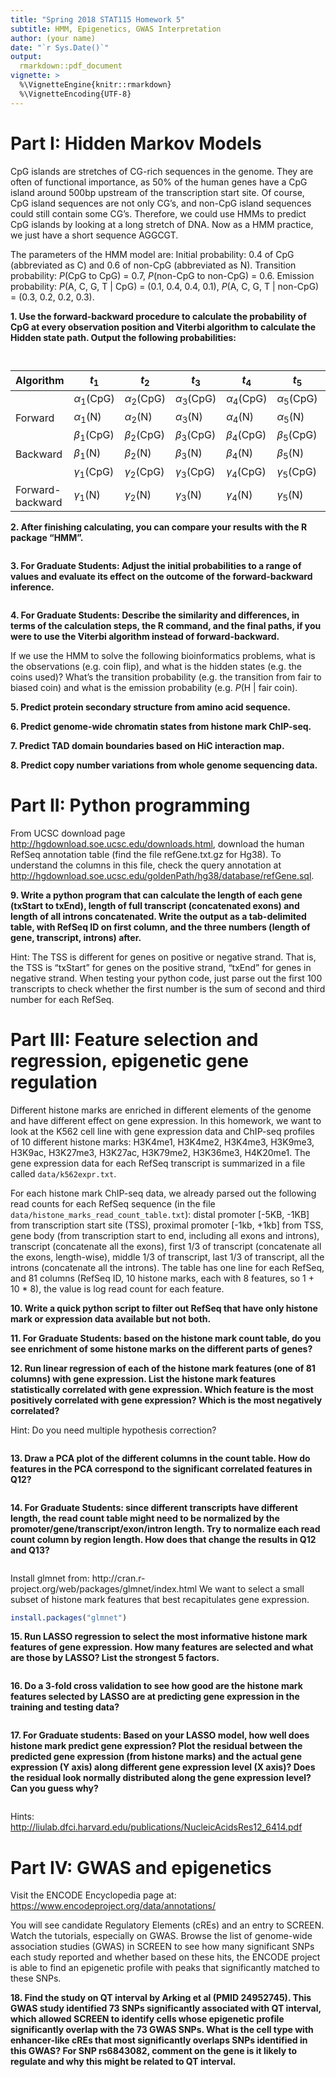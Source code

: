 ```yaml
---
title: "Spring 2018 STAT115 Homework 5"
subtitle: HMM, Epigenetics, GWAS Interpretation
author: (your name)
date: "`r Sys.Date()`"
output:
  rmarkdown::pdf_document
vignette: >
  %\VignetteEngine{knitr::rmarkdown}
  %\VignetteEncoding{UTF-8}
---
```


# Part I: Hidden Markov Models

CpG islands are stretches of CG-rich sequences in the genome. They are
often of functional importance, as 50% of the human genes have a CpG
island around 500bp upstream of the transcription start site. Of course,
CpG island sequences are not only CG's, and non-CpG island sequences could
still contain some CG's. Therefore, we could use HMMs to predict CpG
islands by looking at a long stretch of DNA. Now as a HMM practice, we
just have a short sequence AGGCGT.

The parameters of the HMM model are:
Initial probability: 0.4 of CpG (abbreviated as C) and 0.6 of non-CpG (abbreviated as N).
Transition probability: $P$(CpG to CpG) = 0.7, $P$(non-CpG to non-CpG) = 0.6.
Emission probability: $P$(A, C, G, T | CpG) = (0.1, 0.4, 0.4, 0.1), $P$(A, C, G, T | non-CpG) = (0.3, 0.2, 0.2, 0.3).

**1. Use the forward-backward procedure to calculate the probability of CpG at every observation position and Viterbi algorithm to calculate the Hidden state path. Output the following probabilities:**

```r
```

```r
```


| Algorithm          | $t_1$           | $t_2$           | $t_3$            | $t_4$            | $t_5$            | $t_6$            |
|--------------------|-----------------|-----------------|------------------|------------------|------------------|------------------|
|                    | $\alpha_1$(CpG) | $\alpha_2$(CpG) | $\alpha_3$(CpG)  | $\alpha_4$(CpG)  | $\alpha_5$(CpG)  | $\alpha_6$(CpG)  |
| Forward            | $\alpha_1$(N)   | $\alpha_2$(N)   | $\alpha_3$(N)    | $\alpha_4$(N)    | $\alpha_5$(N)    | $\alpha_6$(N)    |
|                    | $\beta_1$(CpG)  | $\beta_2$(CpG)  | $\beta_3$(CpG)   | $\beta_4$(CpG)   | $\beta_5$(CpG)   | $\beta_6$(CpG)   |
| Backward           | $\beta_1$(N)    | $\beta_2$(N)    | $\beta_3$(N)     | $\beta_4$(N)     | $\beta_5$(N)     | $\beta_6$(N)     |
|                    | $\gamma_1$(CpG) | $\gamma_2$(CpG) | $\gamma_3$(CpG)  | $\gamma_4$(CpG)  | $\gamma_5$(CpG)  | $\gamma_6$(CpG)  |
| Forward-backward   | $\gamma_1$(N)   | $\gamma_2$(N)   | $\gamma_3$(N)    | $\gamma_4$(N)    | $\gamma_5$(N)    | $\gamma_6$(N)    |

**2. After finishing calculating, you can compare your results with the R package "HMM".**

```r
```

**3. For Graduate Students: Adjust the initial probabilities to a range of values and evaluate its effect on the outcome of the forward-backward inference.**

```r
```

**4. For Graduate Students: Describe the similarity and differences, in terms of the calculation steps, the R command, and the final paths, if you were to use the Viterbi algorithm instead of forward-backward.**

If we use the HMM to solve the following bioinformatics problems, what is the observations (e.g. coin flip), and what is the hidden states (e.g. the coins used)? What's the transition probability (e.g. the transition from fair to biased coin) and what is the emission probability (e.g. $P$(H | fair coin).

**5. Predict protein secondary structure from amino acid sequence.**

**6. Predict genome-wide chromatin states from histone mark ChIP-seq.**

**7. Predict TAD domain boundaries based on HiC interaction map.**

**8. Predict copy number variations from whole genome sequencing data.**

# Part II: Python programming

From UCSC download page [http://hgdownload.soe.ucsc.edu/downloads.html](http://hgdownload.soe.ucsc.edu/downloads.html), download the human RefSeq annotation table (find the file refGene.txt.gz for Hg38). To understand the columns in this file, check the query annotation at [http://hgdownload.soe.ucsc.edu/goldenPath/hg38/database/refGene.sql](http://hgdownload.soe.ucsc.edu/goldenPath/hg38/database/refGene.sql).

**9. Write a python program that can calculate the length of each gene (txStart to txEnd), length of full transcript (concatenated exons) and length of all introns concatenated. Write the output as a tab-delimited table, with RefSeq ID on first column, and the three numbers (length of gene, transcript, introns) after.**

Hint: The TSS is different for genes on positive or negative strand. That is, the TSS is "txStart" for genes on the positive strand, "txEnd" for genes in negative strand. When testing your python code, just parse out the first 100 transcripts to check whether the first number is the sum of second and third number for each RefSeq.

# Part III: Feature selection and regression, epigenetic gene regulation

Different histone marks are enriched in different elements of the genome
and have different effect on gene expression. In this homework, we want
to look at the K562 cell line with gene expression data and ChIP-seq
profiles of 10 different histone marks: H3K4me1, H3K4me2, H3K4me3,
H3K9me3, H3K9ac, H3K27me3, H3K27ac, H3K79me2, H3K36me3, H4K20me1. The
gene expression data for each RefSeq transcript is summarized in a file
called `data/k562expr.txt`.

For each histone mark ChIP-seq data, we already parsed out the following
read counts for each RefSeq sequence (in the file
`data/histone_marks_read_count_table.txt`): distal promoter [-5KB, -1KB] from
transcription start site (TSS), proximal promoter [-1kb, +1kb] from TSS,
gene body (from transcription start to end, including all exons and
introns), transcript (concatenate all the exons), first 1/3 of
transcript (concatenate all the exons, length-wise), middle 1/3 of
transcript, last 1/3 of transcript, all the introns (concatenate all the
introns). The table has one line for each RefSeq, and 81 columns (RefSeq
ID, 10 histone marks, each with 8 features, so 1 + 10 * 8), the value is
log read count for each feature.

**10. Write a quick python script to filter out RefSeq that have only histone mark or expression data available but not both.**

**11. For Graduate Students: based on the histone mark count table, do you see enrichment of some histone marks on the different parts of genes?**

**12. Run linear regression of each of the histone mark features (one of 81 columns) with gene expression. List the histone mark features statistically correlated with gene expression. Which feature is the most positively correlated with gene expression? Which is the most negatively correlated?**

Hint: Do you need multiple hypothesis correction?

```r
```

**13. Draw a PCA plot of the different columns in the count table. How do features in the PCA correspond to the significant correlated features in Q12?**

```r
```

**14. For Graduate Students: since different transcripts have different length, the read count table might need to be normalized by the promoter/gene/transcript/exon/intron length. Try to normalize each read count column by region length. How does that change the results in Q12 and Q13?**

```r
```

Install glmnet from: http://cran.r-project.org/web/packages/glmnet/index.html
We want to select a small subset of histone mark features that best
recapitulates gene expression.

```r
install.packages("glmnet")
```

**15. Run LASSO regression to select the most informative histone mark features of gene expression. How many features are selected and what are those by LASSO? List the strongest 5 factors.**

```r
```

**16. Do a 3-fold cross validation to see how good are the histone mark features selected by LASSO are at predicting gene expression in the training and testing data?**

```r
```

**17. For Graduate students: Based on your LASSO model, how well does histone mark predict gene expression? Plot the residual between the predicted gene expression (from histone marks) and the actual gene expression (Y axis) along different gene expression level (X axis)? Does the residual look normally distributed along the gene expression level? Can you guess why?**

```r
```

Hints: [http://liulab.dfci.harvard.edu/publications/NucleicAcidsRes12_6414.pdf](http://liulab.dfci.harvard.edu/publications/NucleicAcidsRes12_6414.pdf)

# Part IV: GWAS and epigenetics

Visit the ENCODE Encyclopedia page at: [https://www.encodeproject.org/data/annotations/](https://www.encodeproject.org/data/annotations/)

You will see candidate Regulatory Elements (cREs) and an entry to
SCREEN. Watch the tutorials, especially on GWAS. Browse the list of
genome-wide association studies (GWAS) in SCREEN to see how many
significant SNPs each study reported and whether based on these hits,
the ENCODE project is able to find an epigenetic profile with peaks that
significantly matched to these SNPs.

**18. Find the study on QT interval by Arking et al (PMID 24952745). This GWAS study identified 73 SNPs significantly associated with QT interval, which allowed SCREEN to identify cells whose epigenetic profile significantly overlap with the 73 GWAS SNPs. What is the cell type with enhancer-like cREs that most significantly overlaps SNPs identified in this GWAS? For SNP rs6843082, comment on the gene is it likely to regulate and why this might be related to QT interval.**
